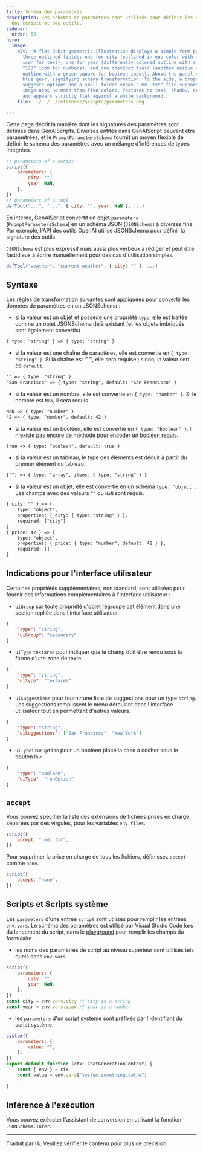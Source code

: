 ```yaml
---
title: Schéma des paramètres
description: Les schémas de paramètres sont utilisés pour définir les signatures
  des scripts et des outils.
sidebar:
  order: 50
hero:
  image:
    alt: 'A flat 8-bit geometric illustration displays a simple form panel with
      three outlined fields: one for city (outlined in one color with a blue "A"
      icon for text), one for year (differently colored outline with a yellow
      "123" icon for numbers), and one checkbox field (another unique color
      outline with a green square for boolean input). Above the panel sits a
      blue gear, signifying schema transformation. To the side, a dropdown icon
      suggests options and a small folder shows ".md .txt" file support. The
      image uses no more than five colors, features no text, shadow, or depth,
      and appears strictly flat against a white background.'
    file: ../../../reference/scripts/parameters.png

---
```



Cette page décrit la manière dont les signatures des paramètres sont définies dans GenAIScripts. Diverses entités dans GenAIScript peuvent être paramétrées, et le `PromptParametersSchema` fournit un moyen flexible de définir le schéma des paramètres avec un mélange d'inférences de types intégrées.

```js "parameters"
// parameters of a script
script({
    parameters: {
        city: "",
        year: NaN,
    },
})
// parameters of a tool
defTool("...", "...", { city: "", year: NaN }, ...)
```

En interne, GenAIScript convertit un objet `parameters` (`PromptParametersSchema`) en un schéma JSON (`JSONSchema`) à diverses fins. Par exemple, l'API des outils OpenAI utilise JSONSchema pour définir la signature des outils.

`JSONSchema` est plus expressif mais aussi plus verbeux à rédiger et peut être fastidieux à écrire manuellement pour des cas d'utilisation simples.

```js '{ city: "" }'
defTool("weather", "current weather", { city: "" }, ...)
```

<YouTube id="https://youtu.be/96iPImE4c2o" posterQuality="high" />

## Syntaxe

Les règles de transformation suivantes sont appliquées pour convertir les données de paramètres en un JSONSchema :

* si la valeur est un objet et possède une propriété `type`, elle est traitée comme un objet JSONSchema déjà existant (et les objets imbriqués sont également convertis)

```txt
{ type: "string" } => { type: "string" }
```

* si la valeur est une chaîne de caractères, elle est convertie en `{ type: "string" }`. Si la chaîne est '""', elle sera requise ; sinon, la valeur sert de `default`.

```txt
"" => { type: "string" }
"San Francisco" => { type: "string", default: "San Francisco" }
```

* si la valeur est un nombre, elle est convertie en `{ type: "number" }`. Si le nombre est `NaN`, il sera requis.

```txt
NaN => { type: "number" }
42 => { type: "number", default: 42 }
```

* si la valeur est un booléen, elle est convertie en `{ type: "boolean" }`. Il n'existe pas encore de méthode pour encoder un booléen requis.

```txt
true => { type: "boolean", default: true }
```

* si la valeur est un tableau, le type des éléments est déduit à partir du premier élément du tableau.

```txt
[""] => { type: "array", items: { type: "string" } }
```

* si la valeur est un objet, elle est convertie en un schéma `type: 'object'`. Les champs avec des valeurs `""` ou `NaN` sont requis.

```txt
{ city: "" } => {
    type: "object",
    properties: { city: { type: "string" } },
    required: ["city"]
}
{ price: 42 } => {
    type: "object",
    properties: { price: { type: "number", default: 42 } },
    required: []
}
```

## Indications pour l'interface utilisateur

Certaines propriétés supplémentaires, non standard, sont utilisées pour fournir des informations complémentaires à l'interface utilisateur :

* `uiGroup` sur toute propriété d'objet regroupe cet élément dans une section repliée dans l'interface utilisateur.

```json
{
    "type": "string",
    "uiGroup": "secondary"
}
```

* `uiType` `textarea` pour indiquer que le champ doit être rendu sous la forme d'une zone de texte.

```json
{
    "type": "string",
    "uiType": "textarea"
}
```

* `uiSuggestions` pour fournir une liste de suggestions pour un type `string`. Les suggestions remplissent le menu déroulant dans l'interface utilisateur tout en permettant d'autres valeurs.

```json
{
    "type": "string",
    "uiSuggestions": ["San Francisco", "New York"]
}
```

* `uiType`: `runOption` pour un booléen place la case à cocher sous le bouton `Run`.

```json
{
    "type": "boolean",
    "uiType": "runOption"
}
```

## `accept`

Vous pouvez spécifier la liste des extensions de fichiers prises en charge, séparées par des virgules, pour les variables `env.files`.

```js
script({
    accept: ".md,.txt",
})
```

Pour supprimer la prise en charge de tous les fichiers, définissez `accept` comme `none`.

```js
script({
    accept: "none",
})
```

## Scripts et Scripts système

Les `parameters` d'une entrée `script` sont utilisés pour remplir les entrées `env.vars`. Le schéma des paramètres est utilisé par Visual Studio Code lors du lancement du script, dans le [playground](../../../reference/reference/playground/) pour remplir les champs du formulaire.

* les noms des paramètres de script au niveau supérieur sont utilisés tels quels dans `env.vars`

```js
script({
    parameters: {
        city: "",
        year: NaN,
    },
})
const city = env.vars.city // city is a string
const year = env.vars.year // year is a number
```

* les `parameters` d'un [script système](../../../reference/reference/scripts/system/) sont préfixés par l'identifiant du script système.

```js title="system.something.genai.js"
system({
    parameters: {
        value: "",
    },
})
export default function (ctx: ChatGenerationContext) {
    const { env } = ctx
    const value = env.vars["system.something.value"]
    ...
}
```

## Inférence à l'exécution

Vous pouvez exécuter l'assistant de conversion en utilisant la fonction `JSONSchema.infer`.

<hr />

Traduit par IA. Veuillez vérifier le contenu pour plus de précision.

